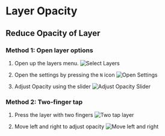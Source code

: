 # Layer Opacity

## Reduce Opacity of Layer
### Method 1: Open layer options

1. Open up the layers menu.
![Select Layers](./assets/select-layers.png)

2. Open the settings by pressing the `N` icon
![Open Settings](./assets/select-n.png)

3. Adjust Opacity using the slider
![Adjust Opacity Slider](./assets/adjust-opacity.png)

### Method 2: Two-finger tap

1. Press the layer with two fingers
![Two tap layer](./assets/two-tap-layer.png)

2. Move left and right to adjust opacity
![Move left and right](./assets/move-left-and-right.png)